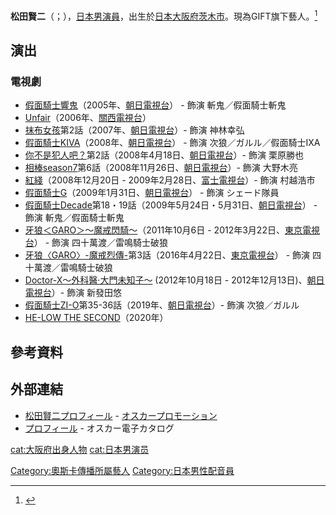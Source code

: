{{藝人
| 姓名 = 
| 類型 = 男演員
| 原名 = 
| 外文名 = 松田 賢二 
| 外文 = ja
| 羅馬拼音 = 
| 英文名 = 
| 綽號 = 
| 國籍 = {{JPN}}
| 出生日期 = {{birth_date_and_age|1971|9|23}}
| 出生地點 = {{JPN}}[[大阪府|大阪府]][[茨木市|茨木市]]
| 職業 = [[演員|演員]]
| 出道作 = 
| 代表作 = [[假面騎士響鬼|假面騎士響鬼]]
| 活躍年代 = 2000年至今
}}

'''松田賢二'''（{{lang-ja|まつだ けんじ}}；{{bd|1971年|9月23日|}}），[[日本|日本]][[男演員|男演員]]，出生於[[日本|日本]][[大阪府|大阪府]][[茨木市|茨木市]]。現為GIFT旗下藝人。<ref name="prof">{{Cite web|title=松田賢二（まつだけんじ）|url=http://gift-co.net/pg125.html|accessdate=2011-03-09|archiveurl=https://web.archive.org/web/20120422002336/http://gift-co.net/pg125.html|archivedate=2012年4月22日|deadlinkdate=2018年3月}}</ref>

== 演出 ==
=== 電視劇 ===
*[[假面騎士響鬼|假面騎士響鬼]]（2005年、[[朝日電視台|朝日電視台]]） - 飾演 斬鬼／假面騎士斬鬼
*[[Unfair|Unfair]]（2006年、[[關西電視台|關西電視台]]）
*[[抹布女孩|抹布女孩]]第2話（2007年、[[朝日電視台|朝日電視台]]）- 飾演 神林幸弘
*[[假面騎士KIVA|假面騎士KIVA]]（2008年、[[朝日電視台|朝日電視台]]） - 飾演 次狼／ガルル／假面騎士IXA
*[[你不是犯人吧？|你不是犯人吧？]]第2話（2008年4月18日、[[朝日電視台|朝日電視台]]）- 飾演 栗原勝也
*[[相棒|相棒]][[season7|season7]]第6話（2008年11月26日、[[朝日電視台|朝日電視台]]）- 飾演 大野木亮
*[[紅綫|紅綫]]（2008年12月20日 - 2009年2月28日、[[富士電視台|富士電視台]]）- 飾演 村越浩市
*[[假面騎士G|假面騎士G]]（2009年1月31日、[[朝日電視台|朝日電視台]]） - 飾演 シェード隊員
*[[假面騎士Decade|假面騎士Decade]]第18・19話（2009年5月24日・5月31日、[[朝日電視台|朝日電視台]]） - 飾演 斬鬼／假面騎士斬鬼
*[[牙狼＜GARO＞～魔戒閃騎～|牙狼＜GARO＞～魔戒閃騎～]]（2011年10月6日 - 2012年3月22日、[[東京電視台|東京電視台]]） - 飾演 四十萬渡／雷鳴騎士破狼
*[[牙狼〈GARO〉-魔戒烈傳-|牙狼〈GARO〉-魔戒烈傳-]]第3話（2016年4月22日、[[東京電視台|東京電視台]]） - 飾演 四十萬渡／雷鳴騎士破狼
*[[Doctor-X～外科醫·大門未知子～|Doctor-X～外科醫·大門未知子～]] (2012年10月18日 - 2012年12月13日)、[[朝日電視台|朝日電視台]]）- 飾演 新發田悠
*[[假面騎士ZI-O|假面騎士ZI-O]]第35-36話（2019年、[[朝日電視台|朝日電視台]]）- 飾演 次狼／ガルル
*[[HE-LOW|HE-LOW THE SECOND]]（2020年） 

== 參考資料 ==
{{Reflist}}
== 外部連結 ==
* [https://www.oscarpro.co.jp/#/profile/entry/142413 松田賢二プロフィール] - [[オスカープロモーション|オスカープロモーション]]
* [http://catalog.oscarpro.co.jp/PcSearch/talent_detail/Talent/talent_search_result_list/3460/ プロフィール] - オスカー電子カタログ

{{normdaten}}
{{DEFAULTSORT:matsuda kenji}}
[[cat:大阪府出身人物|cat:大阪府出身人物]]
[[cat:日本男演员|cat:日本男演员]]
[[Category:奧斯卡傳播所屬藝人|Category:奧斯卡傳播所屬藝人]]
[[Category:日本男性配音員|Category:日本男性配音員]]